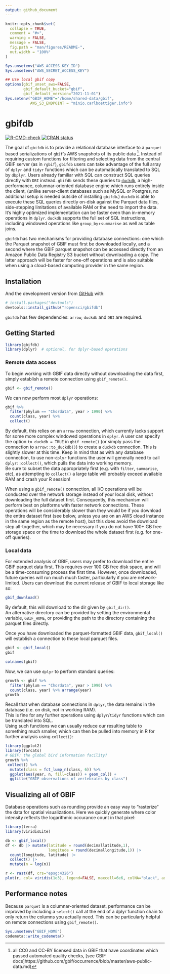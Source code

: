 ```yaml
---
output: github_document
---
```


<!-- README.md is generated from README.Rmd. Please edit that file -->

```r
knitr::opts_chunk$set(
  collapse = TRUE,
  comment = "#>",
  warning = FALSE,
  message = FALSE,
  fig.path = "man/figures/README-",
  out.width = "100%"
)

Sys.unsetenv("AWS_ACCESS_KEY_ID")
Sys.unsetenv("AWS_SECRET_ACCESS_KEY")

## Use local gbif copy
options(gbif_unset_aws=FALSE, 
        gbif_default_bucket="gbif",
        gbif_default_version="2021-11-01")
Sys.setenv("GBIF_HOME"="/home/shared-data/gbif",
           AWS_S3_ENDPOINT = "minio.carlboettiger.info")

```

# gbifdb

<!-- badges: start -->
[![R-CMD-check](https://github.com/ropensci/gbifdb/workflows/R-CMD-check/badge.svg)](https://github.com/ropensci/gbifdb/actions)
[![CRAN status](https://www.r-pkg.org/badges/version/gbifdb)](https://CRAN.R-project.org/package=gbifdb)
<!-- badges: end -->

The goal of `gbifdb` is to provide a relational database interface to a `parquet` based serializations of `gbif`'s AWS snapshots of its public data [^1].
Instead of requiring custom functions for filtering and selecting data from the central GBIF server (as in `rgbif`), `gbifdb` users can take advantage of the full array of `dplyr` and `tidyr` functions which can be automatically translated to SQL by `dbplyr`.
Users already familiar with SQL can construct SQL queries directly with `DBI` instead. 
`gbifdb` sends these queries to [`duckdb`](https://duckdb.org), a high-performance, columnar-oriented database engine which runs entirely inside the client,
(unlike server-client databases such as MySQL or Postgres, no additional setup is needed outside of installing `gbifdb`.)
`duckdb` is able to execute these SQL queries directly on-disk against the Parquet data files, side-stepping limitations of available RAM or the need to import the data. 
It's highly optimized implementation can be faster even than in-memory operations in `dplyr`.
`duckdb` supports the full set of SQL instructions, including windowed operations like `group_by`+`summarise` as well as table joins.


[^1]: all CC0 and CC-BY licensed data in GBIF that have coordinates which passed automated quality checks,
[see GBIF docs]https://github.com/gbif/occurrence/blob/master/aws-public-data.md)

`gbifdb` has two mechanisms for providing database connections: one which the Parquet snapshot of GBIF must first be downloaded locally, 
and a second where the GBIF parquet snapshot can be accessed directly from an Amazon Public Data Registry S3 bucket without downloading a copy.
The latter approach will be faster for one-off operations and is also suitable when using a cloud-based computing provider in the same region.





## Installation

<!--

You can install the released version of `gbifdb` from [CRAN](https://CRAN.R-project.org) with:

``` r
install.packages("gbifdb")
```

-->

And the development version from [GitHub](https://github.com/) with:

``` r
# install.packages("devtools")
devtools::install_github("ropensci/gbifdb")
```

`gbifdb` has few dependencies: `arrow`, `duckdb` and `DBI` are required.  

## Getting Started

```r
library(gbifdb)
library(dplyr)  # optional, for dplyr-based operations
```

### Remote data access

To begin working with GBIF data directly without downloading the data first, simply establish a remote connection using `gbif_remote()`.

```r
gbif <- gbif_remote()
```

We can now perform most `dplyr` operations:

```r
gbif %>%
  filter(phylum == "Chordata", year > 1990) %>%
  count(class, year) %>%
  collect()
```

By default, this relies on an `arrow` connection, which currently lacks support for some more complex windowed operations in `dplyr`.
A user can specify the option `to_duckdb = TRUE` in `gbif_remote()` (or simply pass the connection to `arrow::to_duckdb()`) to create
a `duckdb` connection. This is slightly slower at this time. 
Keep in mind that as with any database connection, to use non-`dplyr` functions the user will generally need to call `dplyr::collect()`,
which pulls the data into working memory.  
Be sure to subset the data appropriately first (e.g. with `filter`, `summarise`, etc), as attempting to `collect()` a large
table will probably exceed available RAM and crash your R session!

When using a `gbif_remote()` connection, 
all I/O operations will be conducted over the network storage instead of your local disk,
without downloading the full dataset first.
Consequently, this mechanism will perform best on platforms with faster network connections.
These operations will be considerably slower than they would be if you download the entire dataset first 
(see below, unless you are on an AWS cloud instance in the same region as the remote host), but this does
avoid the download step all-together, which may be necessary if you do not have 100+ GB free storage space
or the time to download the whole dataset first (e.g. for one-off queries).

### Local data

For extended analysis of GBIF, users may prefer to download the entire GBIF parquet data first.
This requires over 100 GB free disk space, and will be a time-consuming process the first time.
However, once downloaded, future queries will run much much faster, particularly if you are network-limited.
Users can download the current release of GBIF to local storage like so:

```r
gbif_download()
```

By default, this will download to the dir given by `gbif_dir()`.  
An alternative directory can be provided by setting the environmental variable, `GBIF_HOME`,
or providing the path to the directory containing the parquet files directly.

Once you have downloaded the parquet-formatted GBIF data, 
`gbif_local()` will establish a connection to these local parquet files. 

```r
gbif <- gbif_local()
gbif
```

```r
colnames(gbif)
```

Now, we can use `dplyr` to perform standard queries: 

```r
growth <- gbif %>%
  filter(phylum == "Chordata", year > 1990) %>%
  count(class, year) %>% arrange(year)
growth
```

Recall that when database connections in `dplyr`, the data remains in the database (i.e. on disk, not in working RAM).  
This is fine for any further operations using `dplyr`/`tidyr` functions which can be translated into SQL.  
Using such functions we can usually reduce our resulting table to something much smaller, 
which can then be pulled into memory in R for further analysis using `collect()`:

```r
library(ggplot2)
library(forcats)
# GBIF: the global bird information facility?
growth %>%
 collect() %>%
  mutate(class = fct_lump_n(class, 6)) %>%
  ggplot(aes(year, n, fill=class)) + geom_col() +
  ggtitle("GBIF observations of vertebrates by class")
```


## Visualizing all of GBIF

Database operations such as rounding provide an easy way to "rasterize" the data for spatial visualizations.
Here we quickly generate where color intensity reflects the logarithmic occurance count in that pixel:

```r
library(terra)
library(viridisLite)

db <- gbif_local()
df <- db |> mutate(latitude = round(decimallatitude,1),
                   longitude = round(decimallongitude,1)) |> 
  count(longitude, latitude) |> 
  collect() |> 
  mutate(n = log(n))

r <- rast(df, crs="epsg:4326")
plot(r, col= viridis(1e3), legend=FALSE, maxcell=6e6, colNA="black", axes=FALSE)
```

## Performance notes

Because `parquet` is a columnar-oriented dataset, performance can be improved by including a `select()` call at the end of a dplyr function chain to only return the columns you actually need. This can be particularly helpful on remote connections using `gbif_remote()`.


```r
Sys.unsetenv("GBIF_HOME")
codemeta::write_codemeta()
```



